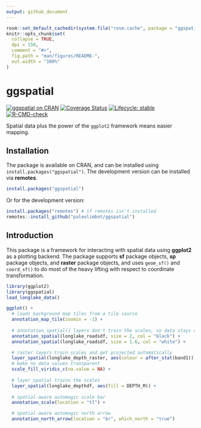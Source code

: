 ```yaml
---
output: github_document
---
```


<!-- README.md is generated from README.Rmd. Please edit that file -->

```r
rosm::set_default_cachedir(system.file("rosm.cache", package = "ggspatial"))
knitr::opts_chunk$set(
  collapse = TRUE,
  dpi = 150,
  comment = "#>",
  fig.path = "man/figures/README-",
  out.width = "100%"
)
```

# ggspatial

<!-- badges: start -->
[![ggspatial on CRAN](https://cranlogs.r-pkg.org/badges/ggspatial)](https://cran.r-project.org/package=ggspatial)
[![Coverage Status](https://img.shields.io/codecov/c/github/paleolimbot/ggspatial/master.svg)](https://app.codecov.io/github/paleolimbot/ggspatial?branch=master)
[![Lifecycle: stable](https://img.shields.io/badge/lifecycle-stable-brightgreen.svg)](https://lifecycle.r-lib.org/articles/stages.html#stable)
[![R-CMD-check](https://github.com/paleolimbot/ggspatial/workflows/R-CMD-check/badge.svg)](https://github.com/paleolimbot/ggspatial/actions)
<!-- badges: end -->

Spatial data plus the power of the `ggplot2` framework means easier mapping.

## Installation

The package is available on CRAN, and can be installed using `install.packages("ggspatial")`. The development version can be installed via **remotes**.

```r
install.packages("ggspatial")
```

Or for the development version:

```r
install.packages("remotes") # if remotes isn't installed
remotes::install_github("paleolimbot/ggspatial")
```

## Introduction

This package is a framework for interacting with spatial data using **ggplot2** as a plotting backend. The package supports **sf** package objects, **sp** package objects, and **raster** package objects, and uses `geom_sf()` and `coord_sf()` to do most of the heavy lifting with respect to coordinate transformation.

```r
library(ggplot2)
library(ggspatial)
load_longlake_data()

ggplot() +
  # loads background map tiles from a tile source
  annotation_map_tile(zoomin = -1) +
  
  # annotation_spatial() layers don't train the scales, so data stays central
  annotation_spatial(longlake_roadsdf, size = 2, col = "black") +
  annotation_spatial(longlake_roadsdf, size = 1.6, col = "white") +

  # raster layers train scales and get projected automatically
  layer_spatial(longlake_depth_raster, aes(colour = after_stat(band1))) +
  # make no data values transparent
  scale_fill_viridis_c(na.value = NA) +
  
  # layer_spatial trains the scales
  layer_spatial(longlake_depthdf, aes(fill = DEPTH_M)) +
  
  # spatial-aware automagic scale bar
  annotation_scale(location = "tl") +

  # spatial-aware automagic north arrow
  annotation_north_arrow(location = "br", which_north = "true")
```
